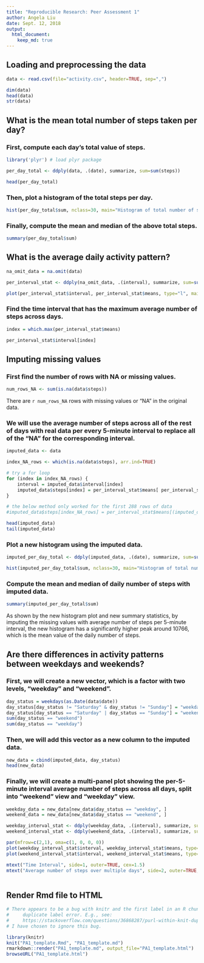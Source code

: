 ```yaml
---
title: "Reproducible Research: Peer Assessment 1"
author: Angela Liu
date: Sept. 12, 2018 
output: 
  html_document:
    keep_md: true
---
```



## Loading and preprocessing the data

```r

data <- read.csv(file="activity.csv", header=TRUE, sep=",")

dim(data)
head(data)
str(data)

```

## What is the mean total number of steps taken per day?

### First, compute each day's total value of steps. 
```r

library('plyr') # load plyr package

per_day_total <- ddply(data, .(date), summarize, sum=sum(steps)) 

head(per_day_total)

```

### Then, plot a histogram of the total steps per day. 
```r

hist(per_day_total$sum, nclass=30, main="Histogram of total number of steps per day", xlab="Total number of steps per day", ylab="Count")


```

### Finally, compute the mean and median of the above total steps. 
```r

summary(per_day_total$sum) 

```


## What is the average daily activity pattern?

```r

na_omit_data = na.omit(data)

per_interval_stat <- ddply(na_omit_data, .(interval), summarize, sum=sum(steps), means=mean(steps)) 

plot(per_interval_stat$interval, per_interval_stat$means, type="l", main="Average number of steps per interval over time", xlab="Time interval in 5-minute", ylab="Average number of steps per interval")

```


### Find the time interval that has the maximum average number of steps across days. 


```r

index = which.max(per_interval_stat$means)

per_interval_stat$interval[index]


```


## Imputing missing values

### First find the number of rows with NA or missing values.  
```r
num_rows_NA <- sum(is.na(data$steps))

```

There are `r num_rows_NA` rows with missing values or "NA" in the original data. 


### We will use the average number of steps across all of the rest of days with real data per every 5-minute interval to replace all of the "NA" for the corresponding interval. 

```r
imputed_data <- data

index_NA_rows <- which(is.na(data$steps), arr.ind=TRUE)

# try a for loop
for (index in index_NA_rows) {
    interval = imputed_data$interval[index]
    imputed_data$steps[index] = per_interval_stat$means[ per_interval_stat$interval == interval ]
}

# the below method only worked for the first 288 rows of data
#imputed_data$steps[index_NA_rows] = per_interval_stat$means[(imputed_data$interval[index_NA_rows] == per_interval_stat$interval)]

head(imputed_data)
tail(imputed_data)

```

### Plot a new histogram using the imputed data. 

```r
imputed_per_day_total <- ddply(imputed_data, .(date), summarize, sum=sum(steps)) 

hist(imputed_per_day_total$sum, nclass=30, main="Histogram of total number of steps per day (Imputed)", xlab="Total number of steps per day", ylab="Count")
```


### Compute the mean and median of daily number of steps with imputed data.  

```r
summary(imputed_per_day_total$sum) 
```

As shown by the new histogram plot and new summary statistics, by imputing the missing values with average number of steps per 5-minute interval, the new histogram has a significantly higher peak around 10766, which is the mean value of the daily number of steps.  


## Are there differences in activity patterns between weekdays and weekends?

### First, we will create a new vector, which is a factor with two levels, "weekday" and "weekend". 

```r

day_status = weekdays(as.Date(data$date))
day_status[day_status != "Saturday" & day_status != "Sunday"] = "weekday"
day_status[day_status == "Saturday" | day_status == "Sunday"] = "weekend"
sum(day_status == "weekend")
sum(day_status == "weekday")

```


### Then, we will add this vector as a new column to the imputed data.

```r
new_data = cbind(imputed_data, day_status)
head(new_data)

```

### Finally, we will create a multi-panel plot showing the per-5-minute interval average number of steps across all days, split into "weekend" view and "weekday" view. 

```r

weekday_data = new_data[new_data$day_status == "weekday", ]
weekend_data = new_data[new_data$day_status == "weekend", ]

weekday_interval_stat <- ddply(weekday_data, .(interval), summarize, sum=sum(steps), means=mean(steps)) 
weekend_interval_stat <- ddply(weekend_data, .(interval), summarize, sum=sum(steps), means=mean(steps)) 

par(mfrow=c(2,1), oma=c(1, 0, 0, 0))
plot(weekday_interval_stat$interval, weekday_interval_stat$means, type='l', main="weekday", xlab="", ylab="")
plot(weekend_interval_stat$interval, weekend_interval_stat$means, type='l', main="weekend", xlab="", ylab="")

mtext("Time Interval", side=1, outer=TRUE, cex=1.5)
mtext("Average number of steps over multiple days", side=2, outer=TRUE, line=-1, cex=1.5)
  

```


## Render Rmd file to HTML

```r

# There appears to be a bug with knitr and the first label in an R chunk will get a
#     duplicate label error. E.g., see: 
#     https://stackoverflow.com/questions/36868287/purl-within-knit-duplicate-label-error/49286316
# I have chosen to ignore this bug. 

library(knitr)
knit("PA1_template.Rmd", "PA1_template.md")
rmarkdown::render("PA1_template.md", output_file="PA1_template.html")
browseURL("PA1_template.html")

```

